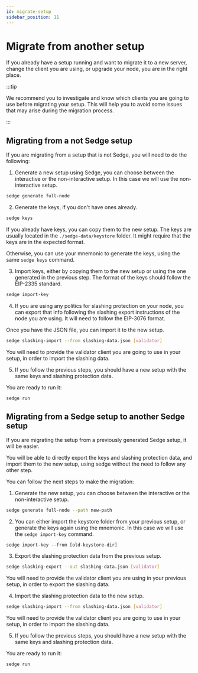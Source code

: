 ```yaml
---
id: migrate-setup
sidebar_position: 11
---
```


# Migrate from another setup

If you already have a setup running and want to migrate it to a new server, change the client you are using, or upgrade
your node, you are in the right place.

:::tip

We recommend you to investigate and know which clients you are going to use before migrating your setup. This will help
you to avoid some issues that may arise during the migration process.

:::

## Migrating from a not Sedge setup

If you are migrating from a setup that is not Sedge, you will need to do the following:

1. Generate a new setup using Sedge, you can choose between the interactive or the non-interactive setup.
In this case we will use the non-interactive setup.

```bash
sedge generate full-node
```

2. Generate the keys, if you don't have ones already.

```bash
sedge keys
```

If you already have keys, you can copy them to the new setup. The keys are usually located in the
`./sedge-data/keystore` folder. It might require that the keys are in the expected format.

Otherwise, you can use your mnemonic to generate the keys, using the same `sedge keys` command.

3. Import keys, either by copying them to the new setup or using the one generated in the previous step. The format of
the keys should follow the EIP-2335 standard.

```bash
sedge import-key
```

4. If you are using any politics for slashing protection on your node, you can export that info following the slashing export
instructions of the node you are using. It will need to follow the EIP-3076 format.

Once you have the JSON file, you can import it to the new setup.

```bash
sedge slashing-import --from slashing-data.json [validator]
```

You will need to provide the validator client you are going to use in your setup, in order to import the slashing data.

5. If you follow the previous steps, you should have a new setup with the same keys and slashing protection data.

You are ready to run it:

```bash
sedge run
```

## Migrating from a Sedge setup to another Sedge setup

If you are migrating the setup from a previously generated Sedge setup, it will be easier.

You will be able to directly export the keys and slashing protection data, and import them to the new setup, using sedge
without the need to follow any other step.

You can follow the next steps to make the migration:

1. Generate the new setup, you can choose between the interactive or the non-interactive setup.

```bash
sedge generate full-node --path new-path
```

2. You can either import the keystore folder from your previous setup, or generate the keys again using the mnemonic.
In this case we will use the `sedge import-key` command.

```
sedge import-key --from [old-keystore-dir]
```

3. Export the slashing protection data from the previous setup.

```bash
sedge slashing-export --out slashing-data.json [validator]
```

You will need to provide the validator client you are using in your previous setup, in order to export the slashing data.

4. Import the slashing protection data to the new setup.

```bash
sedge slashing-import --from slashing-data.json [validator]
```

You will need to provide the validator client you are going to use in your setup, in order to import the slashing data.

5. If you follow the previous steps, you should have a new setup with the same keys and slashing protection data.

You are ready to run it:

```bash
sedge run
```
